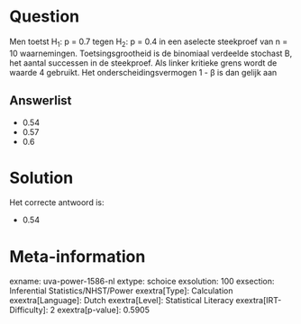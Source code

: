Question
========

Men toetst H~1~: p = 0.7 tegen H~2~: p = 0.4 in een aselecte steekproef
van n = 10 waarnemingen. Toetsingsgrootheid is de binomiaal verdeelde
stochast B, het aantal successen in de steekproef. Als linker kritieke
grens wordt de waarde 4 gebruikt. Het onderscheidingsvermogen 1 - β is
dan gelijk aan

Answerlist
----------

* 0.54
* 0.57
* 0.6

Solution
========

Het correcte antwoord is: 

* 0.54

Meta-information
================
exname: uva-power-1586-nl
extype: schoice
exsolution: 100
exsection: Inferential Statistics/NHST/Power
exextra[Type]: Calculation
exextra[Language]: Dutch
exextra[Level]: Statistical Literacy
exextra[IRT-Difficulty]: 2
exextra[p-value]: 0.5905
